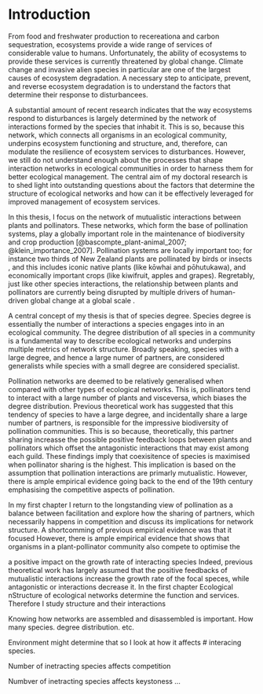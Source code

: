 # Introduction

\begin{flushright}{\slshape 
    When one starts to trace out the dependence of one animal upon another, one soon realises that it is necessary to study the whole community living in one habitat, since the interrelations of animals ramify so far.
    } \\ \medskip
    --- Charles Elton, Animal Ecology (1927)
\end{flushright}

From food and freshwater production to recereationa and carbon sequestration, ecosystems provide a wide range of services of considerable value to humans. 
Unfortunately, the ability of ecosystems to provide these services is currently threatened by global change. 
Climate change and invasive alien species in particular are one of the largest causes of ecosystem degradation. 
A necessary step to anticipate, prevent, and reverse ecosystem degradation is to understand the factors that determine their response to disturbancees. 

A substantial amount of recent research indicates that the way ecosystems respond to disturbances is largely determined by the network of interactions formed by the species that inhabit it. 
This is so, because this network, which connects all organisms in an ecological community, underpins ecosystem functioning and structure, and, therefore, can modulate the resilience of ecosystem services to disturbances. 
However, we still do not understand enough about the processes that shape interaction networks in ecological communities in order to harness them for better ecological management. 
The central aim of my doctoral research is to shed light into outstanding questions about the factors that determine the structure of ecological networks and how can it be effectively leveraged for improved management of ecosystem services.

In this thesis, I focus on the network of mutualistic interactions between plants and pollinators. 
These networks, which form the base of pollination systems, play a globally important role in the maintenance of biodiversity and crop production [@bascompte_plant-animal_2007; @klein_importance_2007].
Pollination systems are locally important too; for instance two thirds of New Zealand plants are pollinated by birds or insects \autocite{Cox2000}, and this includes iconic native plants (like kōwhai and pōhutukawa), and economically important crops (like kiwifruit, apples and grapes). 
Regretably, just like other species interactions, the relationship between plants and pollinators are currently being disrupted by multiple drivers of human-driven global change at a global scale \autocite{Cox2000}.

A central concept of my thesis is that of species degree. 
Species degree is essentially the number of interactions a species engages into in an ecological community. 
The degree distribution of all species in a community is a fundamental way to describe ecological networks and underpins multiple metrics of network structure. 
Broadly speaking, species with a large degree, and hence a large numer of partners, are considered generalists while species with a small degree are considered specialist. 

Pollination networks are deemed to be relatively generalised when compared with other types of ecological networks. 
This is, pollinators tend to interact with a large number of plants and visceversa, which biases the degree distribution.
Previous theoretical work has suggested that this tendency of species to have a large degree, and incidentally share a large number of partners, is responsible for the impressive biodiversity of pollination communities. 
This is so because, theoretically, this partner sharing increasse the possible positive feedback loops between plants and pollinators which offset the antagonistic interactions that may exist among each guild. 
These findings imply that coexisitence of species is maximised when pollinator sharing is the highest. 
This implication is based on the assumption that pollination interactions are primarly mutualistic. 
However, there is ample empirical evidence going back to the end of the 19th century emphasising the competitive aspects of pollination.

In my first chapter I return to the longstanding view of pollination as a balance between facilitation and explore how the sharing of partners, which necessarily happens in competition and discuss its implications for network structure. 
A shortcomming of previous empirical evidence was that it focused 
However, there is ample empirical evidence that shows that organisms in a plant-pollinator community also compete to optimise the  


a positive impact on the growth rate of interacting species
Indeed, previous theoretical work has largely assumed that the positive feedbacks of mutualistic interactions increase the growth rate of the focal speces, while antagonistic or interactions decrease it. 
In the first chapter
Ecological nStructure of ecological networks determine the function and services.
Therefore I study structure and their interactions

Knowing how networks are assembled and disassembled is important. 
How many species. degree distribution. etc. 

Environment might determine that so I look at how it affects # interacing species. 

Number of inetracting species affects competition

Numbver of inetracting species affects keystoness ...
